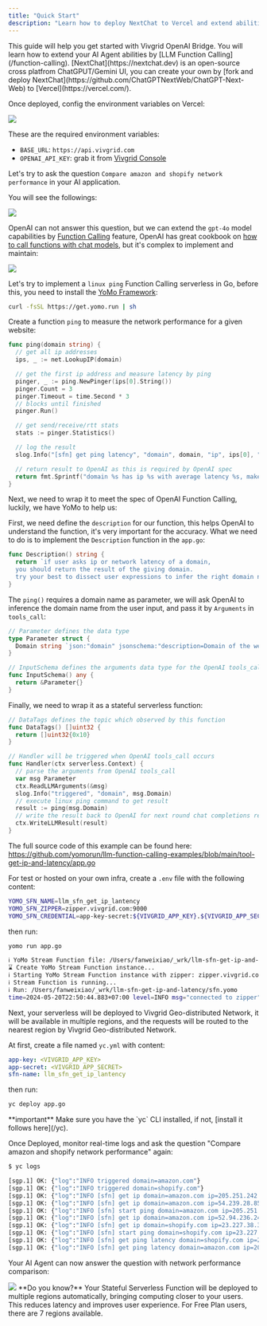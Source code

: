 ```yaml
---
title: "Quick Start"
description: "Learn how to deploy NextChat to Vercel and extend abilities with Function Calling by Vivgrid AI Bridge"
---
```


<Tip>
  This guide will help you get started with Vivgrid OpenAI Bridge. You will
  learn how to extend your AI Agent abilities by [LLM Function
  Calling](/function-calling).
</Tip>

<Steps>
<Step title="Deploy NextChat to Vercel">
[NextChat](https://nextchat.dev) is an open-source cross platfrom ChatGPUT/Gemini UI, you can create your own by [fork and deploy NextChat](https://github.com/ChatGPTNextWeb/ChatGPT-Next-Web) to [Vercel](https://vercel.com/).

Once deployed, config the environment variables on Vercel:

<Frame caption="Vercel - Environment Variables Settings Page">
  <img
    src="/images/quick-start-vercel-nextchat.jpg"
    style={{ borderRadius: "0.5rem" }}
  />
</Frame>

These are the required environment variables:

- `BASE_URL`: `https://api.vivgrid.com`
- `OPENAI_API_KEY`: grab it from [Vivgrid Console](https://console.vivgrid.com)
</Step>

<Step title="It works!">

Let's try to ask the question `Compare amazon and shopify network performance` in your AI application.

You will see the followings:

<Frame caption="OpenAI Chat Completions w/o Function Calling">
  <img
    src="/images/quick-start-nextchat-1.jpg"
    style={{ borderRadius: "0.5rem" }}
  />
</Frame>

OpenAI can not answer this question, but we can extend the `gpt-4o` model capabilities by [Function Calling](https://platform.openai.com/docs/guides/function-calling) feature, OpenAI has great cookbook on [how to call functions with chat models](https://cookbook.openai.com/examples/how_to_call_functions_with_chat_models), but it's complex to implement and maintain:

<Frame caption="OpenAI Cookbook: How to call functions with chat models">
  <img
    src="/images/quick-start-nextchat-2.jpg"
    style={{ borderRadius: "0.5rem" }}
  />
</Frame>
</Step>

<Step title="Extend your AI application abilities by Calling Serverless in Strong-typed language">

Let's try to implement a `linux ping` Function Calling serverless in Go, before this, you need to install the [YoMo Framework](https://yomo.run):

```bash
curl -fsSL https://get.yomo.run | sh
```

Create a function `ping` to measure the network performance for a given website:

```go app.go
func ping(domain string) {
  // get all ip addresses
  ips, _ := net.LookupIP(domain)

  // get the first ip address and measure latency by ping
  pinger, _ := ping.NewPinger(ips[0].String())
  pinger.Count = 3
  pinger.Timeout = time.Second * 3
  // blocks until finished
  pinger.Run()

  // get send/receive/rtt stats
  stats := pinger.Statistics()

  // log the result
  slog.Info("[sfn] get ping latency", "domain", domain, "ip", ips[0], "latency", stats.AvgRtt, "PacketLoss", fmt.Sprintf("%f%%", stats.PacketLoss))

  // return result to OpenAI as this is required by OpenAI spec
  return fmt.Sprintf("domain %s has ip %s with average latency %s, make sure answer with the IP address and Latency", domain, ips[0], stats.AvgRtt)
}
```

Next, we need to wrap it to meet the spec of OpenAI Function Calling, luckily, we have YoMo to help us:

First, we need define the `description` for our function, this helps OpenAI to understand the function, it's very important for the accuracy. What we need to do is to implement the `Description` function in the `app.go`:

```go app.go
func Description() string {
  return `if user asks ip or network latency of a domain, 
  you should return the result of the giving domain. 
  try your best to dissect user expressions to infer the right domain names`
}
```

The `ping()` requires a domain name as parameter, we will ask OpenAI to inference the domain name from the user input, and pass it by `Arguments` in `tools_call`:

```go app.go
// Parameter defines the data type
type Parameter struct {
  Domain string `json:"domain" jsonschema:"description=Domain of the website, e.g. example.com"`
}

// InputSchema defines the arguments data type for the OpenAI tools_call
func InputSchema() any {
  return &Parameter{}
}
```

Finally, we need to wrap it as a stateful serverless function:

```go app.go
// DataTags defines the topic which observed by this function
func DataTags() []uint32 {
  return []uint32{0x10}
}

// Handler will be triggered when OpenAI tools_call occurs
func Handler(ctx serverless.Context) {
  // parse the arguments from OpenAI tools_call
  var msg Parameter
  ctx.ReadLLMArguments(&msg)
  slog.Info("triggered", "domain", msg.Domain)
  // execute linux ping command to get result
  result := ping(msg.Domain)
  // write the result back to OpenAI for next round chat completions request
  ctx.WriteLLMResult(result)
}
```

<Check>The full source code of this example can be found here: https://github.com/yomorun/llm-function-calling-examples/blob/main/tool-get-ip-and-latency/app.go</Check>

</Step>
<Step title="Run it locally">

For test or hosted on your own infra, create a `.env` file with the following content:

```bash .env
YOMO_SFN_NAME=llm_sfn_get_ip_lantency
YOMO_SFN_ZIPPER=zipper.vivgrid.com:9000
YOMO_SFN_CREDENTIAL=app-key-secret:${VIVGRID_APP_KEY}.${VIVGRID_APP_SECRET}
```

then run:

```bash
yomo run app.go

ℹ️ YoMo Stream Function file: /Users/fanweixiao/_wrk/llm-sfn-get-ip-and-latency/sfn.yomo
⌛ Create YoMo Stream Function instance...
ℹ️ Starting YoMo Stream Function instance with zipper: zipper.vivgrid.com:9000
ℹ️ Stream Function is running...
ℹ️ Run: /Users/fanweixiao/_wrk/llm-sfn-get-ip-and-latency/sfn.yomo
time=2024-05-20T22:50:44.883+07:00 level=INFO msg="connected to zipper" component=StreamFunction sfn_id=<YOUR_APP_ID> sfn_name=llm_sfn_get_ip_lantency zipper_addr=zipper.vivgrid.com:9000
```
</Step>
<Step title="Deploy to Vivgrid Geo-distributed Network">

Next, your serverless will be deployed to Vivgrid Geo-distributed Network, it will be available in multiple regions, and the requests will be routed to the nearest region by Vivgrid Geo-distributed Network.

At first, create a file named `yc.yml` with content:

```yaml yc.yml
app-key: <VIVGRID_APP_KEY>
app-secret: <VIVGRID_APP_SECRET>
sfn-name: llm_sfn_get_ip_lantency
```

then run:

```bash
yc deploy app.go
```

<Tip>
  **important** Make sure you have the `yc` CLI installed, if not, [install it
  follows here](/yc).
</Tip>

Once Deployed, monitor real-time logs and ask the question "Compare amazon and shopify network performance" again:

```bash
$ yc logs

[sgp.1] OK: {"log":"INFO triggered domain=amazon.com"}
[sgp.1] OK: {"log":"INFO triggered domain=shopify.com"}
[sgp.1] OK: {"log":"INFO [sfn] get ip domain=amazon.com ip=205.251.242.103"}
[sgp.1] OK: {"log":"INFO [sfn] get ip domain=amazon.com ip=54.239.28.85"}
[sgp.1] OK: {"log":"INFO [sfn] start ping domain=amazon.com ip=205.251.242.103"}
[sgp.1] OK: {"log":"INFO [sfn] get ip domain=amazon.com ip=52.94.236.248"}
[sgp.1] OK: {"log":"INFO [sfn] get ip domain=shopify.com ip=23.227.38.33"}
[sgp.1] OK: {"log":"INFO [sfn] start ping domain=shopify.com ip=23.227.38.33"}
[sgp.1] OK: {"log":"INFO [sfn] get ping latency domain=shopify.com ip=23.227.38.33 latency=2.182382ms PacketLoss=0.000000%"}
[sgp.1] OK: {"log":"INFO [sfn] get ping latency domain=amazon.com ip=205.251.242.103 latency=232.835894ms PacketLoss=0.000000%"}
```

Your AI Agent can now answer the question with network performance comparison:

<Frame caption="OpenAI Chat Completions w/ Function Calling on Vivgrid">
  <img
    src="/images/quick-start-nextchat-3.jpg"
    style={{ borderRadius: "0.5rem" }}
  />
</Frame>

<Tip>
  **Do you know?** Your Stateful Serverless Function will be deployed to
  multiple regions automatically, bringing computing closer to your users.
  This reduces latency and improves user experience. For Free Plan
  users, there are 7 regions available.
</Tip>
</Step>
</Steps>
